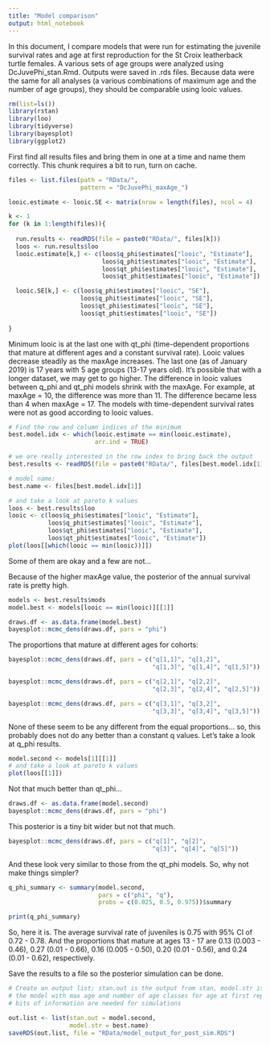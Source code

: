 ```yaml
---
title: "Model comparison"
output: html_notebook
---
```


In this document, I compare models that were run for estimating the juvenile survival rates and age at first reproduction for the St Croix leatherback turtle females. A various sets of age groups were analyzed using DcJuvePhi_stan.Rmd. Outputs were saved in .rds files. Because data were the same for all analyses (a various combinations of maximum age and the number of age groups), they should be comparable using looic values. 

```r
rm(list=ls())
library(rstan)
library(loo)
library(tidyverse)
library(bayesplot)
library(ggplot2)

```

First find all results files and bring them in one at a time and name them correctly. This chunk requires a bit to run, turn on cache. 

```r
files <- list.files(path = "RData/", 
                    pattern = "DcJuvePhi_maxAge_")

looic.estimate <- looic.SE <- matrix(nrow = length(files), ncol = 4)

k <- 1
for (k in 1:length(files)){
  
  run.results <- readRDS(file = paste0("RData/", files[k]))
  loos <- run.results$loo
  looic.estimate[k,] <- c(loos$q_phi$estimates["looic", "Estimate"],
                          loos$q_phit$estimates["looic", "Estimate"],
                          loos$qt_phi$estimates["looic", "Estimate"],
                          loos$qt_phit$estimates["looic", "Estimate"])

  looic.SE[k,] <- c(loos$q_phi$estimates["looic", "SE"],
                    loos$q_phit$estimates["looic", "SE"],
                    loos$qt_phi$estimates["looic", "SE"],
                    loos$qt_phit$estimates["looic", "SE"])
  
}
```

Minimum looic is at the last one with qt_phi (time-dependent proportions that mature at different ages and a constant survival rate). Looic values decrease steadily as the maxAge increases. The last one (as of January 2019) is 17 years with 5 age groups (13-17 years old). It's possible that with a longer dataset, we may get to go higher. The difference in looic values between q_phi and qt_phi models shrink with the maxAge. For example, at maxAge = 10, the difference was more than 11. The difference became less than 4 when maxAge = 17. The models with time-dependent survival rates were not as good according to looic values. 

```r
# Find the row and column indices of the minimum
best.model.idx <- which(looic.estimate == min(looic.estimate),
                        arr.ind = TRUE)

# we are really interested in the row index to bring back the output
best.results <- readRDS(file = paste0("RData/", files[best.model.idx[1]]))

# model name:
best.name <- files[best.model.idx[1]]

# and take a look at pareto k values
loos <- best.results$loo
looic <- c(loos$q_phi$estimates["looic", "Estimate"],
           loos$q_phit$estimates["looic", "Estimate"],
           loos$qt_phi$estimates["looic", "Estimate"],
           loos$qt_phit$estimates["looic", "Estimate"])
plot(loos[[which(looic == min(looic))]])
```

Some of them are okay and a few are not... 

Because of the higher maxAge value, the posterior of the annual survival rate is pretty high. 

```r
models <- best.results$mods
model.best <- models[looic == min(looic)][[1]]

draws.df <- as.data.frame(model.best)
bayesplot::mcmc_dens(draws.df, pars = "phi")
```

The proportions that mature at different ages for cohorts:

```r
bayesplot::mcmc_dens(draws.df, pars = c("q[1,1]", "q[1,2]", 
                                        "q[1,3]", "q[1,4]", "q[1,5]"))
```

```r
bayesplot::mcmc_dens(draws.df, pars = c("q[2,1]", "q[2,2]", 
                                        "q[2,3]", "q[2,4]", "q[2,5]"))
```

```r
bayesplot::mcmc_dens(draws.df, pars = c("q[3,1]", "q[3,2]", 
                                        "q[3,3]", "q[3,4]", "q[3,5]"))
```

None of these seem to be any different from the equal proportions... so, this probably does not do any better than a constant q values. Let's take a look at q_phi results. 

```r
model.second <- models[1][[1]]
# and take a look at pareto k values
plot(loos[[1]])

```

Not that much better than qt_phi... 

```r
draws.df <- as.data.frame(model.second)
bayesplot::mcmc_dens(draws.df, pars = "phi")
```

This posterior is a tiny bit wider but not that much. 

```r
bayesplot::mcmc_dens(draws.df, pars = c("q[1]", "q[2]", 
                                        "q[3]", "q[4]", "q[5]"))
```

And these look very similar to those from the qt_phi models. So, why not make things simpler? 

```r
q_phi_summary <- summary(model.second, 
                         pars = c("phi", "q"),
                         probs = c(0.025, 0.5, 0.975))$summary

print(q_phi_summary)
```

So, here it is. The average survival rate of juveniles is 0.75 with 95% CI of 0.72 - 0.78. And the proportions that mature at ages 13 - 17 are 0.13 (0.003 - 0.46), 0.27 (0.01 - 0.66), 0.16 (0.005 - 0.50), 0.20 (0.01 - 0.56), and 0.24 (0.01 - 0.62), respectively.

Save the results to a file so the posterior simulation can be done.

```r
# Create an output list; stan.out is the output from stan, model.str is the "structure" of 
# the model with max age and number of age classes for age at first reproduction. These two 
# bits of information are needed for simulations

out.list <- list(stan.out = model.second,
                 model.str = best.name)
saveRDS(out.list, file = "RData/model_output_for_post_sim.RDS")
```





